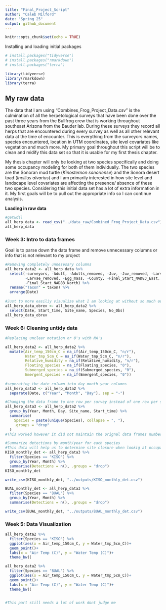 ```yaml
---
title: "Final_Project_Script"
author: "Caleb Milford"
date: "Spring 25"
output: github_document
---
```


```r
knitr::opts_chunk$set(echo = TRUE)
```

Installing and loading initial packages

```r
# install.packages("tidyverse")
# install.packages("rmarkdown")
# install.packages("terra")

library(tidyverse)
library(rmarkdown)
library(terra)

```

## My raw data

The data that I am using "Combines_Frog_Project_Data.csv" is the culmination of all the herpetological surveys that have been done over the past three years from the Bullfrog crew that is working throughout southeast Arizona from the Bauder lab. During these surveys they record all herps that are encountered during every survey as well as all other relevant data at the time of encounter. This is everything from the surveyors names, species encountered, location in UTM coordinates, site level covariates like vegetation and much more. My primary goal throughout this script will be to clean and midify this data set so that it is usable for my first thesis chapter.

My thesis chapter will only be looking at two species specifically and doing some occupancy modeling for both of them individually. The two species are the Sonoran mud turtle (*Kinosternon sonoriense*) and the Sonora desert toad (*Incilius alvarius*) and I am primarily interested in how site level and landscape level covariates are affecting the presence/ absence of these two species. Considering this initial data set has a lot of extra information in it. My first goals will be to pull out the appropriate info so I can continue analysis.

**Loading in raw data**

```r
#getwd()
all_herp_data <- read_csv("../data_raw/Combined_Frog_Project_Data.csv")
all_herp_data
```

### Week 3: Intro to data frames

Goal is to parse down the data frame and remove unnecessary columns or info that is not relevant to my project

```r
#Removing completely unnesesary columns 
all_herp_data2 <- all_herp_data %>% 
  select(-surveyors, -Adult, -Adults_removed, -Juv, -Juv_removed, -Larvae,
         -Larvae_removed, -Egg_mass, -County, -Final_Start_NAD83_East,
         -Final_Start_NAD83_North) %>% 
  rename("Taxon" = taxon) %>% 
  arrange(Date)
         
#Just to more easiliy visualize what I am looking at without so much outside info 
all_herp_data_obrev <- all_herp_data2 %>% 
  select(Date, Start_time, Site_name, Species, No_Obs)
all_herp_data_obrev
```

### Week 6: Cleaning untidy data

```r
#Replacing unclear notation or 0's with NA's

all_herp_data2 <- all_herp_data2 %>% 
  mutate(Air_temp_150cm_C = na_if(Air_temp_150cm_C, "n/r"), 
         Water_tmp_5cm_C = na_if(Water_tmp_5cm_C, "n/r"),
         Relative_humidity = na_if(Relative_humidity, "n/r"),
         Floating_species = na_if(Floating_species, "0"),
         Submerged_species = na_if(Submerged_species, "0"), 
         Emergent_species = na_if(Emergent_species, "0"))
  
#seperating the date column into day month year columns 
all_herp_data2 <- all_herp_data2 %>% 
  separate(Date, c("Year", "Month", "Day"), sep = "-")

#Changing the data frame to one row per survey instead of one row per species found 
all_herp_data3 <- all_herp_data2 %>%
  group_by(Year, Month, Day, Site_name, Start_time) %>%
  summarise(
    Species = paste(unique(Species), collapse = ", "),
    .groups = "drop"
  )
#This worked however it did not maintain the orignal data frames number of columns. It only gave back the columns I grouped by. Need to come back and figure out how to have each row represent 1 survey while maintaining all origial columns 

#Summarize detections by month/year for each species 
#This data will help us to determine site closure when lookig at occupancy 
KISO_monthly_det <- all_herp_data3 %>% 
  filter(Species == "KISO") %>% 
  group_by(Year, Month) %>% 
  summarise(Detections = n(), .groups = "drop")
KISO_monthly_det

write_csv(KISO_monthly_det, "../outputs/KISO_monthly_det.csv")

BUAL_monthly_det <- all_herp_data3 %>% 
  filter(Species == "BUAL") %>% 
  group_by(Year, Month) %>% 
  summarise(Detections = n(), .groups = "drop")

write_csv(BUAL_monthly_det, "../outputs/BUAL_monthly_det.csv")

```

### Week 5: Data Visualization

```r
all_herp_data2 %>% 
  filter(Species == "KISO") %>% 
  ggplot(aes(x = Air_temp_150cm_C, y = Water_tmp_5cm_C))+
  geom_point()+
  labs(x = "Air Temp (C)", y = "Water Temp (C)")+
  theme_bw()

all_herp_data2 %>% 
  filter(Species == "BUAL") %>% 
  ggplot(aes(x = Air_temp_150cm_C, y = Water_tmp_5cm_C))+
  geom_point()+
  labs(x = "Air Temp (C)", y = "Water Temp (C)")+
  theme_bw()


#This part still needs a lot of work dont judge me 
```
